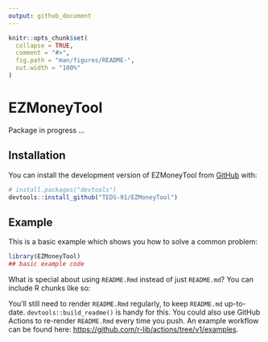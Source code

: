 ```yaml
---
output: github_document
---
```


<!-- README.md is generated from README.Rmd. Please edit that file -->

```r
knitr::opts_chunk$set(
  collapse = TRUE,
  comment = "#>",
  fig.path = "man/figures/README-",
  out.width = "100%"
)
```

# EZMoneyTool

<!-- badges: start -->
<!-- badges: end -->

Package in progress ...

## Installation

You can install the development version of EZMoneyTool from [GitHub](https://github.com/) with:

``` r
# install.packages("devtools")
devtools::install_github("TEDS-91/EZMoneyTool")
```

## Example

This is a basic example which shows you how to solve a common problem:

```r
library(EZMoneyTool)
## basic example code
```

What is special about using `README.Rmd` instead of just `README.md`? You can include R chunks like so:

You'll still need to render `README.Rmd` regularly, to keep `README.md` up-to-date. `devtools::build_readme()` is handy for this. You could also use GitHub Actions to re-render `README.Rmd` every time you push. An example workflow can be found here: <https://github.com/r-lib/actions/tree/v1/examples>.


